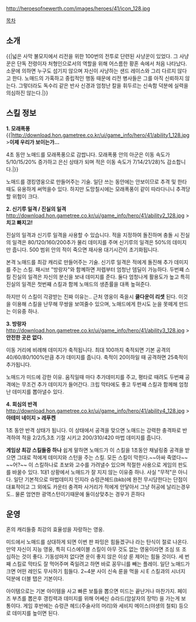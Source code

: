 http://heroesofnewerth.com/images/heroes/41/icon_128.jpg

[[목차]]

== 소개 ==
{{|넓은 사막 불모지에서 리전을 위한 100번의 전투로 단련된 사냥꾼이 있었다. 그 사냥꾼은 단독 전령이자 처형인으로서의 역할을 위해 어스름한 황혼 속에서 처음 나타났다. 소문에 의하면 누구도 섬기지 않으며 자신이 사냥하는 샌드 레이스와 그리 다르지 않다고 한다. 노매드의 가혹하고 중립적인 행동 때문에 리전 병사들은 그를 아직 신뢰하지 않는다. 그렇더라도 독수리 같은 반사 신경과 엄청난 칼을 휘두르는 신속함 덕분에 실력을 의심하진 않는다.|}}

== 스킬 정보 ==

'''1. 모래폭풍'''
{{|http://download.hon.gametree.co.kr/ui/game_info/hero/41/ability1_128.jpg
>'''이제 우리가 보이는가…'''

4초 동안 노매드를 모래폭풍으로 감쌉니다. 모래폭풍 안의 아군은 이동 속도가 5/10/15/20% 증가하고 은신 상태가 되며 적은 이동 속도가 7/14/21/28}% 감소합니다.|}}

노매드를 갱킹영웅으로 만들어주는 기술.
일단 쓰는 동안에는 안보이므로 추격 및 한타때도 유용하게 써먹을수 있다. 하지만 도망칠시에는 모래폭풍이 같이 따라다니니 추격당할 위험이 크다.

'''2. 신기루 일격 / 진실의 일격'''
http://download.hon.gametree.co.kr/ui/game_info/hero/41/ability2_128.jpg
>'''치고 빠지고!'''

진실의 일격과 신기루 일격을 사용할 수 있습니다. 적을 지정하여 돌진하며 충돌 시 진실의 일격은 80/120/160/200추가 물리 데미지를 주며 신기루의 일격은 50%의 데미지만 줍니다. 500 범위 안의 적이 죽으면 재사용 대기시간이 초기화됩니다.

본격 노매드를 최강 캐리로 만들어주는 기술.
신기루 일격은 적에게 돌진해 추가 데미지를 주는 스킬. 패시브 "방랑자"와 함꼐하면 저렙부터 엄청난 뎀딜이 가능하다. 두번쨰 스킬 진실의 일격은 자신의 분신을 보내 데미지를 준다. 둘다 엄청나게 활용도가 높고 특히 진실의 일격은 첫번쨰 스킬과 함께 노매드의 생존률을 대폭 높혀준다. 

하지만 이 스킬이 각광받는 진짜 이유는..
근처 영웅이 죽을시 '''쿨다운이 리셋''' 된다. 이것을 이용해 스킬을 난무해 무쌍을 보여줄수 있으며, 노매드에게 한시도 눈을 못떼게 만드는 이유중 하나.

'''3. 방랑자'''
http://download.hon.gametree.co.kr/ui/game_info/hero/41/ability3_128.jpg
>'''안전한 곳은 없다.'''

이동 거리에 비례해 데미지가 축적됩니다. 최대 100까지 축적되면 기본 공격의 40/60/80/100%만큼 추가 데미지를 줍니다. 축적이 20이하일 때 공격하면 25축적이 추가됩니다.

노매드가 미드에 강한 이유.
움직일때 마다 추가데미지를 주고, 평타로 때려도 두번쨰 공격에는 무조건 추가 데미지가 들어간다. 크립 막타에도 좋고 두번쨰 스킬과 함께해 엄청난 데미지를 뽑아낼수 있다.

'''4. 회심의 반격'''
http://download.hon.gametree.co.kr/ui/game_info/hero/41/ability4_128.jpg
>'''아테미 네이지 > 레푸켄'''

1초 동안 반격 상태가 됩니다. 이 상태에서 공격을 맞으면 노매드는 강력한 충격파로 반격하여 적을 2/2/5,3초 기절 시키고 200/310/420 마법 데미지를 줍니다.

'''게임상 최강 스킬들중 하나'''
쉽게 말하면 노매드가 이 스킬을 1초동안 채널링중 공격을 받으면 그대로 적에게 데미지와 스턴을 주는 스킬. 모든 스킬이 막힌다.~~아싸 죽였다~~ ~~어?~~ 이 스킬하나로 초보와 고수를 가려낼수 있으며 적절한 사용으로 게임의 판도를 바꿀수 있다. 1대1 상황에서 노매드가 잘 지지 않는 이유중 하나. 
사실 "무적"은 아니다. 일단 기본적으로 마법데미지 인지라 슈렁큰헤드(bkb)에 완전 무시당한다는 단점이 대표적이고 그 외에도 카운터 충격파 사거리가 적에게 안닿아서 그냥 허공에 날리는경우도.. 물론 엄연한 광역스턴이기때문에 둘이상맞추는 경우가 흔하다 


== 운영 ==
혼의 캐리들중 최강의 효율성을 자랑하는 영웅.

미드에서 노매드를 상대하게 되면 이번 판 파밍은 힘들겠구나 라는 탄식이 절로 나온다. 만약 자신이 지능 영웅, 특히 디스에이블 스킬이 아무 것도 없는 영웅이라면 조심 또 조심하는 것이 좋다. 기동성마저 없다면 운이 좋지 않은 이상 룬 제어는 힘들 것이다. 세 번째 스킬로 막타도 잘 먹어주며 죽일려고 하면 바로 꽁무니를 빼는 플레이. 일단 노매드가 크면 어떤 레인도 무사하기 힘들다. 2~4분 사이 신속 룬을 먹을 시 E 스킬과의 시너지 덕분에 더블 탭은 기본이다.

아이템으로는 기본 아이템을 사고 빠른 보틀을 뽑으면 미드는 끝난거나 마찬가지. 페이즈 부츠를 뽑은후 갱킹력과 데미지를 위해 어쎄신 슈라드(암살자의 장막) 을 가는게 보통이다. 게임 후반에는 슈렁큰 헤드(주술사의 머리)와 세비지 메이스(야생의 철퇴) 등으로 데미지를 높이면 된다. 
